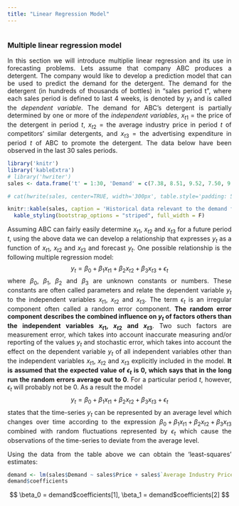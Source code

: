 ```yaml
---
title: "Linear Regression Model"
---
```


<style>
body {
text-align: justify}
</style>

```
```


### Multiple linear regression model
In this section we will introduce multiplie linear regression and its use in forecasting problems. Lets assume that company ABC produces a detergent. The company would like to develop a prediction model that can be used to predict the demand for the detergent. The demand for the detergent (in hundreds of thousands of bottles) in "sales period t", where each sales period is defined to last 4 weeks, is denoted by $y_t$ and is called the *dependent variable*. The demand for ABC's detergent is partially determined by one or more of the *independent variables*, $x_{t1}$ = the price of the detergent in period *t*, $x_{t2}$ = the average industry price in period *t* of competitors' similar detergents, and $x_{t3}$ = the advertising expenditure in period *t* of ABC to promote the detergent. The data below have been observed in the last 30 sales periods. 

```r
library('knitr')
library('kableExtra')
# library('hwriter')
sales <- data.frame('t' = 1:30, 'Demand' = c(7.38, 8.51, 9.52, 7.50, 9.33, 8.28, 8.75, 7.87, 7.10, 8.00, 7.89, 8.15, 9.10, 8.86, 8.90, 8.87, 9.26, 9.00, 8.75, 7.95, 7.65, 7.27, 8.00, 8.50, 8.75, 9.21, 8.27, 7.67, 7.93, 9.26), 'Price' = c(3.85, 3.75, 3.70, 3.70, 3.60, 3.60, 3.60, 3.80, 3.80, 3.85, 3.90, 3.90, 3.70, 3.75, 3.75, 3.80, 3.70, 3.80, 3.70, 3.80, 3.80, 3.75, 3.70, 3.55, 3.60, 3.65, 3.70, 3.75, 3.80, 3.70), 'Average Industry Price' = c(3.80, 4.00, 4.30, 3.70, 3.85, 3.80, 3.75, 3.85, 3.65, 4.00, 4.10, 4.00, 4.10, 4.20, 4.10, 4.10, 4.20, 4.30, 4.10, 3.75, 3.75, 3.65, 3.90, 3.65, 4.10, 4.25, 3.65, 3.75, 3.85, 4.25), 'Advertising Expenditure' = c(5.50, 6.75, 7.25, 5.50, 7.00, 6.50, 6.75, 5.25, 5.25, 6.00, 6.50, 6.25, 7.00, 6.90, 6.80, 6.80, 7.10, 7.00, 6.80, 6.50, 6.25, 6.00, 6.50, 7.00, 6.80, 6.80, 6.50, 5.75, 5.80, 6.80), check.names = FALSE)

# cat(hwrite(sales, center=TRUE, width='300px', table.style='padding: 50px', row.names=FALSE, row.style=list('font-weight:bold')))

knitr::kable(sales, caption = 'Historical data relevant to the demand for ABC detergent') %>%
  kable_styling(bootstrap_options = "striped", full_width = F)
```


Assuming ABC can fairly easily determine $x_{t1}$, $x_{t2}$ and $x_{t3}$ for a future period *t*, using the above data we can develop a relationship that expresses $y_t$ as a function of $x_{t1}$, $x_{t2}$ and $x_{t3}$ and forecast $y_t$. One possible relationship is the following multiple regression model:$$ y_t = \beta_0 + \beta_1 x_{t1} + \beta_2 x_{t2} + \beta_3 x_{t3} + \epsilon_t$$ where $\beta_0$, $\beta_1$, $\beta_2$ and $\beta_3$ are unknown constants or numbers. These constants are often called parameters and relate the dependent variable $y_t$ to the independent variables $x_{t1}$, $x_{t2}$ and $x_{t3}$. The term $\epsilon_t$ is an irregular component often called a random error component. **The random error component describes the combined influence on $y_t$ of factors others than the independent variables $x_{t1}$, $x_{t2}$ and $x_{t3}$**. Two such factors are measurement error, which takes into account inaccurate measuring and/or reporting of the values $y_t$ and stochastic error, which takes into account the effect on the dependent variable $y_t$ of all independent variables other than the independent variables $x_{t1}$, $x_{t2}$ and $x_{t3}$ explicitly included in the model. **It is assumed that the expected value of $\epsilon_t$ is 0, which says that in the long run the random errors average out to 0**. For a particular period *t*, however, $\epsilon_t$ will probably not be 0. As a result the model $$ y_t = \beta_0 + \beta_1 x_{t1} + \beta_2 x_{t2} + \beta_3 x_{t3} + \epsilon_t $$ states that the time-series $y_t$ can be represented by an average level which changes over time according to the expression $\beta_0 + \beta_1 x_{t1} + \beta_2 x_{t2} + \beta_3 x_{t3}$ combined with random fluctuations represented by $\epsilon_t$ which cause the observations of the time-series to deviate from the average level. 


Using the data from the table above we can obtain the 'least-squares' estimates:
```r
demand <- lm(sales$Demand ~ sales$Price + sales$`Average Industry Price` + sales$`Advertising Expenditure`)
demand$coefficients
```
$$ \beta_0 = demand$coefficients[1], \beta_1 = demand$coefficients[2] $$
```
```

